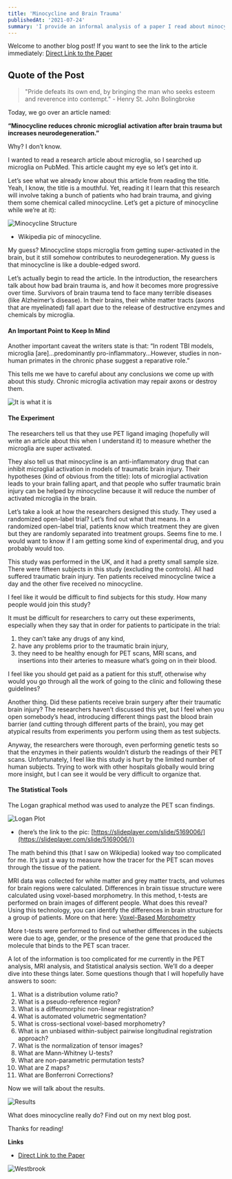 ```yaml
---
title: 'Minocycline and Brain Trauma'
publishedAt: '2021-07-24'
summary: 'I provide an informal analysis of a paper I read about minocycline and its effect on patients with traumatic brain injuries.'
---
```


Welcome to another blog post!
If you want to see the link to the article immediately: [Direct Link to the Paper](https://doi.org/10.1093/brain/awx339)

## Quote of the Post
> "Pride defeats its own end, by bringing the man who seeks esteem and reverence into contempt." - Henry St. John Bolingbroke

Today, we go over an article named: 

**“Minocycline reduces chronic microglial activation after brain trauma but increases neurodegeneration.”**

Why? I don’t know. 

I wanted to read a research article about microglia, so I searched up microglia on PubMed. This article caught my eye so let’s get into it. 

Let’s see what we already know about this article from reading the title. Yeah, I know, the title is a mouthful. Yet, reading it I learn that this research will involve taking a bunch of patients who had brain trauma, and giving them some chemical called minocycline. Let’s get a picture of minocycline while we’re at it):

![Minocycline Structure](/images/mino_struct.png)
- Wikipedia pic of minocycline.

My guess? Minocycline stops microglia from getting super-activated in the brain, but it still somehow contributes to neurodegeneration. My guess is that minocycline is like a double-edged sword. 

Let’s actually begin to read the article. In the introduction, the researchers talk about how bad brain trauma is, and how it becomes more progressive over time. Survivors of brain trauma tend to face many terrible diseases (like Alzheimer’s disease). In their brains, their white matter tracts (axons that are myelinated) fall apart due to the release of destructive enzymes and chemicals by microglia. 

#### An Important Point to Keep In Mind

Another important caveat the writers state is that: “In rodent TBI models, microglia [are]…predominantly pro-inflammatory…However, studies in non-human primates in the chronic phase suggest a reparative role.” 

This tells me we have to careful about any conclusions we come up with about this study. Chronic microglia activation may repair axons or destroy them. 

![It is what it is](/images/itis.gif)

#### The Experiment

The researchers tell us that they use PET ligand imaging (hopefully will write an article about this when I understand it) to measure whether the microglia are super activated. 

They also tell us that minocycline is an anti-inflammatory drug that can inhibit microglial activation in models of traumatic brain injury. Their hypotheses (kind of obvious from the title): lots of microglial activation leads to your brain falling apart, and that people who suffer traumatic brain injury can be helped by minocycline because it will reduce the number of activated microglia in the brain.

Let’s take a look at how the researchers designed this study. They used a randomized open-label trial? Let’s find out what that means. In a randomized open-label trial, patients know which treatment they are given but they are randomly separated into treatment groups. Seems fine to me. I would want to know if I am getting some kind of experimental drug, and you probably would too.

This study was performed in the UK, and it had a pretty small sample size. There were fifteen subjects in this study (excluding the controls). All had suffered traumatic brain injury. Ten patients received minocycline twice a day and the other five received no minocycline. 

I feel like it would be difficult to find subjects for this study. How many people would join this study? 

It must be difficult for researchers to carry out these experiments, especially when they say that in order for patients to participate in the trial: 
1.	they can’t take any drugs of any kind, 
2.	have any problems prior to the traumatic brain injury, 
3.	they need to be healthy enough for PET scans, MRI scans, and insertions into their arteries to measure what’s going on in their blood. 

I feel like you should get paid as a patient for this stuff, otherwise why would you go through all the work of going to the clinic and following these guidelines? 

Another thing. Did these patients receive brain surgery after their traumatic brain injury? The researchers haven’t discussed this yet, but I feel when you open somebody’s head, introducing different things past the blood brain barrier (and cutting through different parts of the brain), you may get atypical results from experiments you perform using them as test subjects.

Anyway, the researchers were thorough, even performing genetic tests so that the enzymes in their patients wouldn’t disturb the readings of their PET scans. Unfortunately, I feel like this study is hurt by the limited number of human subjects. Trying to work with other hospitals globally would bring more insight, but I can see it would be very difficult to organize that.

#### The Statistical Tools

The Logan graphical method was used to analyze the PET scan findings.

![Logan Plot](/images/loganplot.jpg)
- (here’s the link to the pic: [https://slideplayer.com/slide/5169006/](https://slideplayer.com/slide/5169006/))

The math behind this (that I saw on Wikipedia) looked way too complicated for me. It’s just a way to measure how the tracer for the PET scan moves through the tissue of the patient.

MRI data was collected for white matter and grey matter tracts, and volumes for brain regions were calculated. Differences in brain tissue structure were calculated using voxel-based morphometry. In this method, t-tests are performed on brain images of different people. What does this reveal? Using this technology, you can identify the differences in brain structure for a group of patients. More on that here: [Voxel-Based Morphometry](https://doi.org/10.1523/JNEUROSCI.2160-09.2009)

More t-tests were performed to find out whether differences in the subjects were due to age, gender, or the presence of the gene that produced the molecule that binds to the PET scan tracer. 

A lot of the information is too complicated for me currently in the PET analysis, MRI analysis, and Statistical analysis section. We’ll do a deeper dive into these things later. Some questions though that I will hopefully have answers to soon: 

1.	What is a distribution volume ratio? 
2.	What is a pseudo-reference region?
3.	What is a diffeomorphic non-linear registration?
4.	What is automated volumetric segmentation?
5.	What is cross-sectional voxel-based morphometry?
6.	What is an unbiased within-subject pairwise longitudinal registration approach?
7.	 What is the normalization of tensor images?
8.	What are Mann-Whitney U-tests?
9.	What are non-parametric permutation tests?
10.	What are Z maps?
11.	What are Bonferroni Corrections?

Now we will talk about the results.

![Results](/images/result.gif)

What does minocycline really do? Find out on my next blog post.

Thanks for reading!

**Links**
- [Direct Link to the Paper](https://doi.org/10.1093/brain/awx339)

![Westbrook](/images/dancing.gif)
